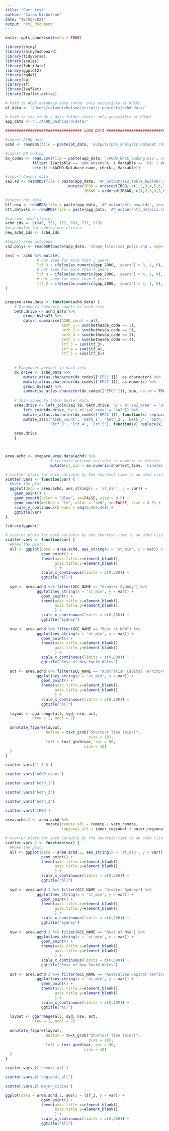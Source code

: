 ```yaml
---
title: "Corr_test"
author: "Calum Nicholson"
date: "19/03/2021"
output: html_document
---
```


```r
knitr::opts_chunk$set(echo = TRUE)

library(shiny)
library(shinydashboard)
library(tidyverse)
library(scales)
library(lubridate)
library(ggplot2)
library(rgdal)
library(sp)
library(sf)
library(leaflet)
library(leaflet.extras)

```


``` r
# Path to ACHD database data (note: only accessible at RPAH)
pt_data <- '/Users/calumnicholson/script/r-projects/achd-data/'

# Path to the study's data folder (note: only accessible at RPAH)
app_data <- '../ACHD_Dashboard/data/'

```


``` r
################################## LOAD DATA ############################################

#import ACHD data
achd <- readRDS(file = paste(pt_data, 'output/rpah_analysis_dataset.rds', sep=""))

#import DX coding
dx_codes <- read.csv(file = paste(app_data, '/ACHD_EPCC_coding.csv', sep=""), fileEncoding="UTF-8-BOM") %>% 
            filter(!(Variable == 'adm_AbsentPA' | Variable == 'PA' | Variable == "achd_id")) %>%
            select(!c(ACHD.Database.name, check., Variable))

#import Census data
sa2.TB <- readRDS(file = paste(app_data, 'AP_output/sa2_table_builder.rds', sep="")) %>%
                            mutate(IRSD = ordered(IRSD, c(1,2,3,4,5,6,7,8,9,10)),
                                   IRSAD = ordered(IRSAD, c(1,2,3,4,5,6,7,8,9,10)))

#import htt data
htt.nsw <- readRDS(file = paste(app_data, 'AP_output/htt_nsw.rds', sep=""))
htt.details <- readRDS(file = paste(app_data, 'AP_output/htt_details.rds', sep=""))

#current achd clinics
achd_ids <- c(646, 755, 152, 683, 737, 979)
#placeholer for adding new clinics
new_achd_ids <- achd_ids

#Import area polygons
sa2.polys <- readOGR(paste(app_data, 'shape_files/sa2_polys.shp', sep=""))

```

``` r
test <- achd %>% mutate(
              # not seen for more than 3 years
              ltf_3 = ifelse(as.numeric(gap_2000, 'years') > 3, 1, 0),
              # not seen for more than 4 years
              ltf_4 = ifelse(as.numeric(gap_2000, 'years') > 4, 1, 0),
              # not seen for more than 5 years
              ltf_5 = ifelse(as.numeric(gap_2000, 'years') > 5, 1, 0),
)



```



``` r

prepare.area.data <- function(achd_data) {
    # Diagnosis severity counts in each area
    beth.drive <- achd_data %>%
        group_by(sa2) %>%
        dplyr::summarise(ACHD_count = n(), 
                         beth_1 = sum(bethesda_code == 1),
                         beth_2 = sum(bethesda_code == 2), 
                         beth_3 = sum(bethesda_code == 3), 
                         beth_4 = sum(bethesda_code == 4),
                         ltf_3 = sum(ltf_3),
                         ltf_4 = sum(ltf_4),
                         ltf_5 = sum(ltf_5))
        
    
    # Diagnoses present in each area 
    dx.drive <- achd_data %>%
        mutate_at(as.character(dx_codes[['EPCC']]), as.character) %>% 
        mutate_at(as.character(dx_codes[['EPCC']]), as.numeric) %>%
        group_by(sa2) %>% 
        summarise_at(as.character(dx_codes[['EPCC']]), sum, na.rm = TRUE)
    
    # Join above to table builer data
    area.drive <- left_join(sa2.TB, beth.drive, by = c('sa2_area' = 'sa2')) %>% 
        left_join(dx.drive, by = c('sa2_area' = 'sa2')) %>%
        mutate_at(as.character(dx_codes[['EPCC']]), function(x) replace(x, is.na(x), 0)) %>%
        mutate_at(c('ACHD_count', 'beth_1', 'beth_2', 'beth_3', 'beth_4',
                    'ltf_3', 'ltf_4', 'ltf_5'), function(x) replace(x, is.na(x), 0))
    
    area.drive
    }




```

``` r
area.achd <- prepare.area.data(achd) %>%
                    # recreate outcome variable as numeric in minutes
                    mutate(st_min = as.numeric(shortest_time, 'minutes'))


```


``` r
# scatter plots for each variable by the shortest time to an achd clinic
scatter.vars <- function(var) {
  #Make the plot
  ggplot(data = area.achd, aes_string(x = 'st_min', y = var)) + 
    geom_point() +
    geom_smooth(color = "Blue", se=FALSE, size = 0.5) +
    geom_smooth(method = "lm", color = "red", se=FALSE, size = 0.5) +
    scale_y_continuous(breaks = seq(0,660,60)) +
    ggtitle(var)
}
```

``` r
library(ggpubr)

# scatter plots for each variable by the shortest time to an achd clinic
scatter.vars <- function(var) {
  #Make the plots
  all <- ggplot(data = area.achd, aes_string(x = 'st_min', y = var)) +
                geom_point() +
                theme(axis.title.x=element_blank(),
                      axis.title.y=element_blank()
                      ) +
                scale_x_continuous(limits = c(0,600)) +
                ggtitle("All")
  
  syd <- area.achd %>% filter(GCC_NAME == "Greater Sydney") %>%
              ggplot(aes_string(x = 'st_min', y = var)) +
                geom_point() +
                theme(axis.title.x=element_blank(),
                      axis.title.y=element_blank()
                      ) +
                scale_x_continuous(limits = c(0,100)) +
                ggtitle("Sydney")
  
  nsw <- area.achd %>% filter(GCC_NAME == "Rest of NSW") %>%
              ggplot(aes_string(x = 'st_min', y = var)) +
                geom_point() +
                theme(axis.title.x=element_blank(),
                      axis.title.y=element_blank()
                      ) +
                scale_x_continuous(limits = c(0,600)) +
                ggtitle("Rest of New South Wales")
  
  act <- area.achd %>% filter(GCC_NAME == "Australian Capital Territory") %>%
              ggplot(aes_string(x = 'st_min', y = var)) +
                geom_point() +
                theme(axis.title.x=element_blank(),
                      axis.title.y=element_blank()
                      ) +
                scale_x_continuous(limits = c(0,100)) +
                ggtitle("ACT")
  
  layout <- ggarrange(all, syd, nsw, act, 
            nrow = 2, ncol = 2)
  
  annotate_figure(layout,
                  bottom = text_grob("Shortest Time (mins)",
                                     size = 10),
                  left = text_grob(var, rot = 90,
                                   size = 10)
  )
}

```

``` r
scatter.vars('ltf_3')
```

``` r
scatter.vars('ACHD_count')
```


``` r
scatter.vars('beth_1')
```

``` r
scatter.vars('beth_2')
```

``` r
scatter.vars('beth_3')
```


``` r
scatter.vars('IRSD')
```

``` r
area.achd.2 <- area.achd %>%
                  mutate(remote_all = remote + very_remote,
                         regional_all = inner_regional + outer_regional)
```

``` r
# scatter plots for each variable by the shortest time to an achd clinic
scatter.vars.2 <- function(var) {
  #Make the plots
  all <- ggplot(data = area.achd.2, aes_string(x = 'st_min', y = var)) +
                geom_point() +
                theme(axis.title.x=element_blank(),
                      axis.title.y=element_blank()
                      ) +
                scale_x_continuous(limits = c(0,600)) +
                ggtitle("All")
  
  syd <- area.achd.2 %>% filter(GCC_NAME == "Greater Sydney") %>%
              ggplot(aes_string(x = 'st_min', y = var)) +
                geom_point() +
                theme(axis.title.x=element_blank(),
                      axis.title.y=element_blank()
                      ) +
                scale_x_continuous(limits = c(0,100)) +
                ggtitle("Sydney")
  
  nsw <- area.achd.2 %>% filter(GCC_NAME == "Rest of NSW") %>%
              ggplot(aes_string(x = 'st_min', y = var)) +
                geom_point() +
                theme(axis.title.x=element_blank(),
                      axis.title.y=element_blank()
                      ) +
                scale_x_continuous(limits = c(0,600)) +
                ggtitle("Rest of New South Wales")
  
  act <- area.achd.2 %>% filter(GCC_NAME == "Australian Capital Territory") %>%
              ggplot(aes_string(x = 'st_min', y = var)) +
                geom_point() +
                theme(axis.title.x=element_blank(),
                      axis.title.y=element_blank()
                      ) +
                scale_x_continuous(limits = c(0,100)) +
                ggtitle("ACT")
  
  layout <- ggarrange(all, syd, nsw, act, 
            nrow = 2, ncol = 2)
  
  annotate_figure(layout,
                  bottom = text_grob("Shortest Time (mins)",
                                     size = 10),
                  left = text_grob(var, rot = 90,
                                   size = 10)
  )
}

```

``` r
scatter.vars.2('remote_all')
```

``` r
scatter.vars.2('regional_all')
```

``` r
scatter.vars.2('major_cities')
```


``` r
ggplot(data = area.achd.2, aes(x = ltf_3, y = var)) +
                geom_point() +
                theme(axis.title.x=element_blank(),
                      axis.title.y=element_blank()
                      ) +
                scale_x_continuous(limits = c(0,600)) +
                ggtitle("All")
```







